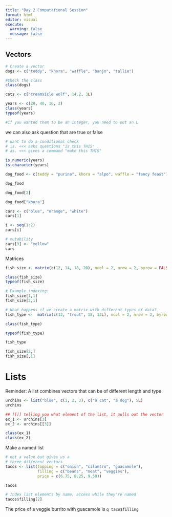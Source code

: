 ```yaml
---
title: "Day 2 Computational Session"
format: html
editor: visual
execute: 
  warning: false
  message: false
---
```


## Vectors

```r
# Create a vector
dogs <- c("teddy", "khora", "waffle", "banjo", "tallie")

#Check the class
class(dogs)

```

```r
cats <- c("creamsicle wolf", 14.2, 3L)
```

```r
years <- c(20, 40, 16, 2)
class(years)
typeof(years)

#if you wanted them to be an integer, you need to put an L
```

we can also ask question that are true or false

```r
# want to do a conditional check
# is. <<< asks questions "is this THIS"
# as. <<< gives a command "make this THIS"

is.numeric(years)
is.character(years)
```

```r
dog_food <- c(teddy = "purina", khora = "alpo", waffle = "fancy feast")

dog_food

dog_food[2]

dog_food["khora"]
```

```r
cars <- c("blue", "orange", "white")
cars[1]

i <- seq(1:2)
cars[i]
```

```r
# mutability
cars[3] <- "yellow"
cars
```

Matrices

```r
fish_size <- matrix(c(12, 14, 18, 20), ncol = 2, nrow = 2, byrow = FALSE)

class(fish_size)
typeof(fish_size)

# Example indexing:
fish_size[1,1]
fish_size[2,1]

# What happens if we create a matrix with different types of data?
fish_type <-  matrix(c(12, "trout", 18, 13L), ncol = 2, nrow = 2, byrow = FALSE)

class(fish_type)

typeof(fish_type)

fish_type

fish_size[2,]
fish_size[,1]
```

# Lists

Reminder: A list combines vectors that can be of different length and type

```r
urchins <- list("blue", c(1, 2, 3), c("a cat", "a dog"), 5L)
urchins

## [[]] telling you what element of the list, it pulls out the vector
ex_1 <- urchins[3]
ex_2 <- urchins[[3]]

class(ex_1)
class(ex_2)

```

Make a named list

```r
# not a value but gives us a
# three different vectors
tacos <- list(topping = c("onion", "cilantro", "guacamole"),
              filling = c("beans", "meat", "veggies"),
              price = c(6.75, 8.25, 9.50))

tacos

# Index list elements by name, access while they're named
tacos$filling[2]
```

The price of a veggie burrito with guacamole is `q taco$filling`
